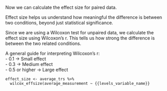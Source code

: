Now we can calculate the effect size for paired data.  

Effect size helps us understand how meaningful the difference is between two conditions, beyond just statistical significance.  

Since we are using a Wilcoxon test for unpaired data, we calculate the effect size using Wilcoxon’s r. This tells us how strong the difference is between the two related conditions.  

A general guide for interpreting Wilcoxon’s r:  
- 0.1 → Small effect  
- 0.3 → Medium effect  
- 0.5 or higher → Large effect  

```
effect_size <- average_trs %>%
  wilcox_effsize(average_measurement ~ {{levels_variable_name}}
````

